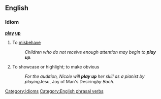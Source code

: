 ==English==

===Idiom===
'''[[play]] [[up]]'''

# {{context|UK}} To [[misbehave]]
#: ''Children who do not receive enough attention may begin to '''play up'''.'' 
# To showcase or highlight; to make obvious
#:''For the audition, Nicole will '''play up''' her skill as a pianist by playing ''Jesu, Joy of Man's Desiring'' by Bach.''

[[Category:Idioms]]
[[Category:English phrasal verbs]]